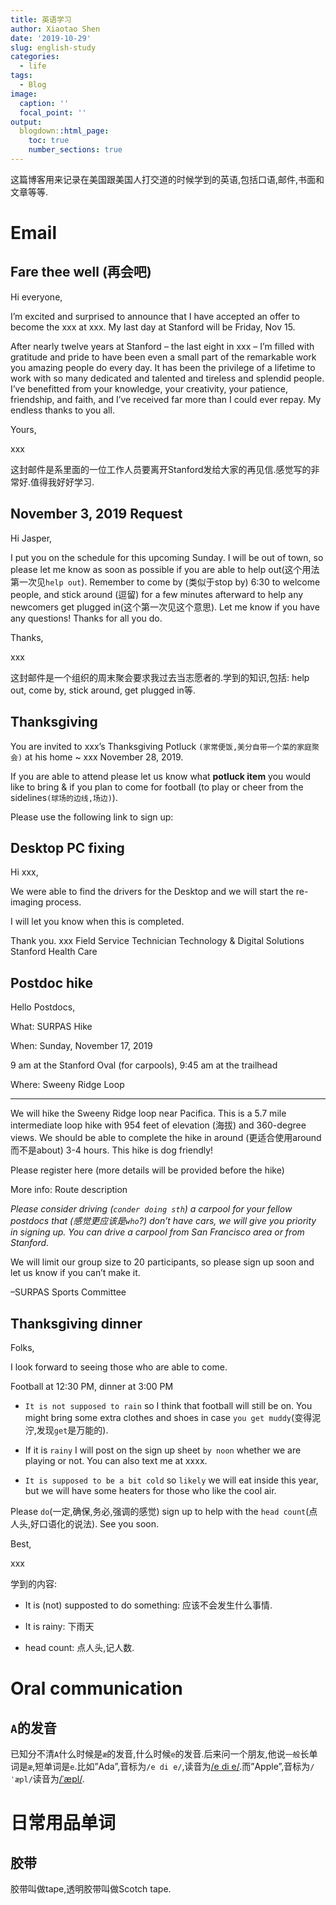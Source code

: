 ```yaml
---
title: 英语学习
author: Xiaotao Shen
date: '2019-10-29'
slug: english-study
categories:
  - life
tags:
  - Blog
image:
  caption: ''
  focal_point: ''
output:
  blogdown::html_page:
    toc: true
    number_sections: true
---
```


这篇博客用来记录在美国跟美国人打交道的时候学到的英语,包括口语,邮件,书面和文章等等.

# Email

## Fare thee well (再会吧)

Hi everyone,

I’m excited and surprised to announce that I have accepted an offer to become the xxx at xxx. My last day at Stanford will be Friday, Nov 15.

After nearly twelve years at Stanford – the last eight in xxx – I’m filled with gratitude and pride to have been even a small part of the remarkable work you amazing people do every day. It has been the privilege of a lifetime to work with so many dedicated and talented and tireless and splendid people. I’ve benefitted from your knowledge, your creativity, your patience, friendship, and faith, and I’ve received far more than I could ever repay. My endless thanks to you all.

Yours,

xxx

这封邮件是系里面的一位工作人员要离开Stanford发给大家的再见信.感觉写的非常好.值得我好好学习.

## November 3, 2019 Request

Hi Jasper,

I put you on the schedule for this upcoming Sunday. I will be out of town, so please let me know as soon as possible if you are able to help out(这个用法第一次见`help out`). Remember to come by (类似于stop by) 6:30 to welcome people, and stick around (逗留) for a few minutes afterward to help any newcomers get plugged in(这个第一次见这个意思). Let me know if you have any questions! Thanks for all you do.

Thanks,

xxx

这封邮件是一个组织的周末聚会要求我过去当志愿者的.学到的知识,包括: help out, come by, stick around, get plugged in等.

## Thanksgiving

You are invited to xxx’s Thanksgiving Potluck `(家常便饭,美分自带一个菜的家庭聚会)` at his home ~ xxx November 28, 2019.

If you are able to attend please let us know what **potluck item** you would like to bring & if you plan to come for football (to play or cheer from the sidelines`(球场的边线,场边)`).

Please use the following link to sign up:

## Desktop PC fixing

Hi xxx,

We were able to find the drivers for the Desktop and we will start the re-imaging process.

I will let you know when this is completed.

Thank you.
xxx
Field Service Technician
Technology & Digital Solutions
Stanford Health Care

## Postdoc hike

Hello Postdocs,

What: SURPAS Hike 

When: Sunday, November 17, 2019 

9 am at the Stanford Oval (for carpools), 9:45 am at the trailhead

Where: Sweeny Ridge Loop

*****

We will hike the Sweeny Ridge loop near Pacifica. This is a 5.7 mile intermediate loop hike with 954 feet of elevation (海拔) and 360-degree views. We should be able to complete the hike in around (更适合使用around而不是about) 3-4 hours. This hike is dog friendly! 

Please register here (more details will be provided before the hike)

More info: Route description

*Please consider driving (`conder doing sth`) a carpool for your fellow postdocs that (感觉更应该是`who`?) don’t have cars, we will give you priority in signing up. You can drive a carpool from San Francisco area or from Stanford.*

We will limit our group size to 20 participants, so please sign up soon and let us know if you can't make it.

--SURPAS Sports Committee

## Thanksgiving dinner

Folks,

I look forward to seeing those who are able to come.

Football at 12:30 PM, dinner at 3:00 PM

* `It is not supposed to rain` so I think that football will still be on. You might bring some extra clothes and shoes in case `you get muddy`(变得泥泞,发现`get`是万能的).

* If it is `rainy` I will post on the sign up sheet `by noon` whether we are playing or not. You can also text me at xxxx.

* `It is supposed to be a bit cold` so `likely` we will eat inside this year, but we will have some heaters for those who like the cool air.

Please `do`(一定,确保,务必,强调的感觉) sign up to help with the `head count`(点人头,好口语化的说法).
See you soon.

Best,

xxx

学到的内容: 

* It is (not) supposted to do something: 应该不会发生什么事情.

* It is rainy: 下雨天

* head count: 点人头,记人数.


# Oral communication

## `A`的发音

已知分不清`A`什么时候是`æ`的发音,什么时候`e`的发音.后来问一个朋友,他说`一般`长单词是`æ`,短单词是`e`.比如"Ada",音标为`/e di e/ `,读音为[/e di e/](https://translate.google.com/?source=gtx#view=home&op=translate&sl=en&tl=zh-CN&text=ada).而"Apple",音标为` /ˈæpl/`读音为[/ˈæpl/](https://translate.google.com/?source=gtx#view=home&op=translate&sl=en&tl=zh-CN&text=apple).

# 日常用品单词

## 胶带

胶带叫做tape,透明胶带叫做Scotch tape.
